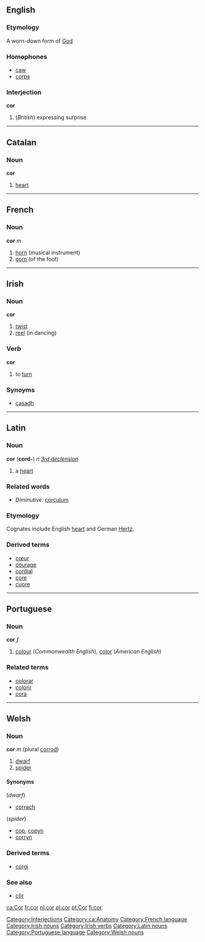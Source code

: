 
==English==
===Etymology===
A worn-down form of [[God]]

===Homophones===
*[[caw]]
*[[corps]]

===Interjection===
'''cor'''

#(''British'') expressing surprise
[[Category:Interjections]]

----
==Catalan==
===Noun===
'''cor'''

#[[heart]]

[[Category:ca:Anatomy]]
----
==French==
===Noun===
'''cor''' ''m''

#[[horn]] (musical instrument)
#[[corn]] (of the foot)
[[Category:French language]]

----

==Irish==
===Noun===
'''cor'''

# [[twist]]
# [[reel]] (in dancing)

===Verb===
'''cor'''

# to [[turn]]

===Synoyms===
*[[casadh]]

[[Category:Irish nouns]]
[[Category:Irish verbs]]
----

==Latin==
===Noun===
'''cor''' ('''cord-''') ''n'' ''[[Wiktionary Appendix:Latin third declension|3rd declension]]''

#a [[heart]]

===Related words===
*''Diminutive:'' [[corculum]]
===Etymology===
Cognates include English [[heart]] and German [[Hertz]].
===Derived terms===
*[[cœur]]
*[[courage]]
*[[cordial]]
*[[core]]
*[[cuore]]

[[Category:Latin nouns]]
----

==Portuguese==
===Noun===
'''cor''' ''f''

#[[colour]] (''Commonwealth English''), [[color]] (''American English'')
[[Category:Portuguese language]]

===Related terms===
*[[colorar]]
*[[colorir]]
*[[cora]]

----

==Welsh==
===Noun===
'''cor''' ''m'' (plural [[corrod]])
#[[dwarf]]
#[[spider]]

====Synonyms====
(''dwarf'')
*[[corrach]]

(''spider'')
*[[cop]], [[copyn]]
*[[corryn]]

===Derived terms===
*[[corgi]]

===See also===
*[[côr]]

[[Category:Welsh nouns]]

[[ca:Cor]]
[[fr:cor]]
[[nl:cor]]
[[pl:cor]]
[[pt:Cor]]
[[fi:cor]]
